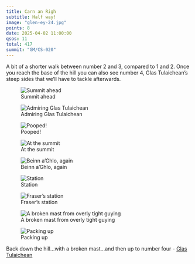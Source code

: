 ```yaml
---
title: Carn an Righ
subtitle: Half way!
image: "glen-ey-24.jpg"
points: 8
date: 2025-04-02 11:00:00
qsos: 11
total: 417
summit: "GM/CS-020"
---
```


A bit of a shorter walk between number 2 and 3, compared to 1 and 2. Once you reach the base of the hill you can also see number 4, Glas Tulaichean's steep sides that we'll have to tackle afterwards.

![Summit ahead](glen-ey-26.jpg)

![Admiring Glas Tulaichean](glen-ey-25.jpg)

![Pooped!](glen-ey-24.jpg)

![At the summit](glen-ey-23.jpg)

![Beinn a'Ghlo, again](glen-ey-22.jpg)

![Station](glen-ey-21.jpg)

![Fraser's station](glen-ey-20.jpg)

![A broken mast from overly tight guying](glen-ey-19.jpg)

![Packing up](station%20setup.jpg)

Back down the hill...with a broken mast...and then up to number four - [Glas Tulaichean](https://gm5alx.uk/sota/2025/gm-cs-011/)
